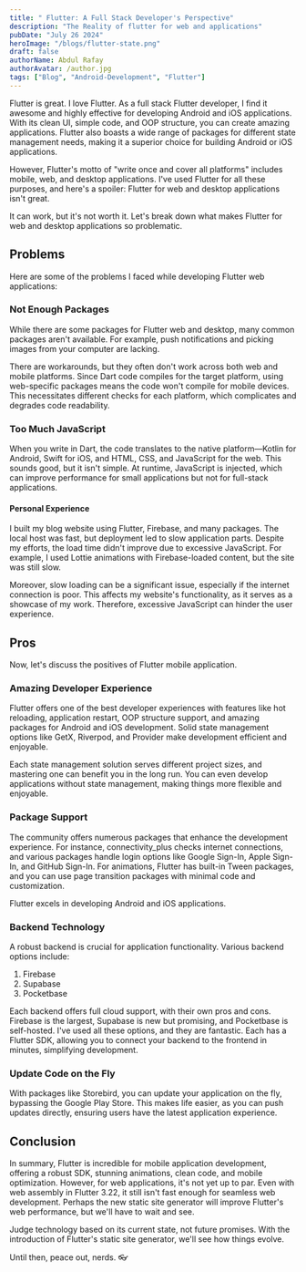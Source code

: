 ```yaml
---
title: " Flutter: A Full Stack Developer's Perspective"
description: "The Reality of flutter for web and applications"
pubDate: "July 26 2024"
heroImage: "/blogs/flutter-state.png"
draft: false
authorName: Abdul Rafay
authorAvatar: /author.jpg
tags: ["Blog", "Android-Development", "Flutter"]
---
```


Flutter is great. I love Flutter. As a full stack Flutter developer, I find it awesome and highly effective for developing Android and iOS applications. With its clean UI, simple code, and OOP structure, you can create amazing applications. Flutter also boasts a wide range of packages for different state management needs, making it a superior choice for building Android or iOS applications.

However, Flutter's motto of "write once and cover all platforms" includes mobile, web, and desktop applications. I've used Flutter for all these purposes, and here's a spoiler: Flutter for web and desktop applications isn't great.

It can work, but it's not worth it. Let's break down what makes Flutter for web and desktop applications so problematic.

## Problems

Here are some of the problems I faced while developing Flutter web applications:

### Not Enough Packages

While there are some packages for Flutter web and desktop, many common packages aren't available. For example, push notifications and picking images from your computer are lacking.

There are workarounds, but they often don't work across both web and mobile platforms. Since Dart code compiles for the target platform, using web-specific packages means the code won't compile for mobile devices. This necessitates different checks for each platform, which complicates and degrades code readability.

### Too Much JavaScript

When you write in Dart, the code translates to the native platform—Kotlin for Android, Swift for iOS, and HTML, CSS, and JavaScript for the web. This sounds good, but it isn't simple. At runtime, JavaScript is injected, which can improve performance for small applications but not for full-stack applications.

#### Personal Experience

I built my blog website using Flutter, Firebase, and many packages. The local host was fast, but deployment led to slow application parts. Despite my efforts, the load time didn't improve due to excessive JavaScript. For example, I used Lottie animations with Firebase-loaded content, but the site was still slow.

Moreover, slow loading can be a significant issue, especially if the internet connection is poor. This affects my website's functionality, as it serves as a showcase of my work. Therefore, excessive JavaScript can hinder the user experience.

## Pros

Now, let's discuss the positives of Flutter mobile application.

### Amazing Developer Experience

Flutter offers one of the best developer experiences with features like hot reloading, application restart, OOP structure support, and amazing packages for Android and iOS development. Solid state management options like GetX, Riverpod, and Provider make development efficient and enjoyable.

Each state management solution serves different project sizes, and mastering one can benefit you in the long run. You can even develop applications without state management, making things more flexible and enjoyable.

### Package Support

The community offers numerous packages that enhance the development experience. For instance, connectivity_plus checks internet connections, and various packages handle login options like Google Sign-In, Apple Sign-In, and GitHub Sign-In. For animations, Flutter has built-in Tween packages, and you can use page transition packages with minimal code and customization.

Flutter excels in developing Android and iOS applications.

### Backend Technology

A robust backend is crucial for application functionality. Various backend options include:

1. Firebase
2. Supabase
3. Pocketbase

Each backend offers full cloud support, with their own pros and cons. Firebase is the largest, Supabase is new but promising, and Pocketbase is self-hosted. I've used all these options, and they are fantastic. Each has a Flutter SDK, allowing you to connect your backend to the frontend in minutes, simplifying development.

### Update Code on the Fly

With packages like Storebird, you can update your application on the fly, bypassing the Google Play Store. This makes life easier, as you can push updates directly, ensuring users have the latest application experience.

## Conclusion

In summary, Flutter is incredible for mobile application development, offering a robust SDK, stunning animations, clean code, and mobile optimization. However, for web applications, it's not yet up to par. Even with web assembly in Flutter 3.22, it still isn't fast enough for seamless web development. Perhaps the new static site generator will improve Flutter's web performance, but we'll have to wait and see.

Judge technology based on its current state, not future promises. With the introduction of Flutter's static site generator, we'll see how things evolve.

Until then, peace out, nerds. 👓
